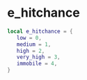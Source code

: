 # e_hitchance

```lua
local e_hitchance = {
   low = 0,
   medium = 1,
   high = 2,
   very_high = 3,
   immobile = 4,
}
```
